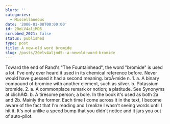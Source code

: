 ```yaml
---
blurb: ''
categories:
  - Miscellaneous
date: '2006-01-08T00:00:00'
id: 20eLV4aljMD5
scrubbed_2021: false
status: published
type: post
title: A new-old word bromide
slug: /posts/20elv4aljmd5--a-newold-word-bromide
---
```


Toward the end of Rand's "The Fountainhead", the word "bromide" is
used a lot. I've only ever heard it used in its chemical reference
before. Never would have guessed it had a second meaning. broÂ·mide
n. 1. a. A binary compound of bromine with another element, such as
silver. b. Potassium bromide. 2. a. A commonplace remark or notion;
a platitude. See Synonyms at clichÃ©. b. A tiresome person; a bore.
In the book it's used as both 2a and 2b. Mainly the former. Each
time I come across it in the text, I become aware of the fact that
I'm reading and I realize I wasn't seeing words until I hit it.
It's not unlike a speed bump that you didn't notice and it jars you
out of auto-pilot.
